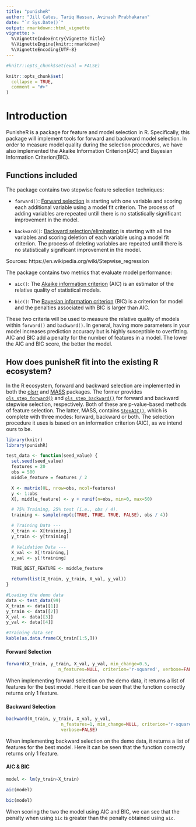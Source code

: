 ```yaml
---
title: "punisheR"
author: "Jill Cates, Tariq Hassan, Avinash Prabhakaran"
date: "`r Sys.Date()`"
output: rmarkdown::html_vignette
vignette: >
  %\VignetteIndexEntry{Vignette Title}
  %\VignetteEngine{knitr::rmarkdown}
  %\VignetteEncoding{UTF-8}
---
```


```r

#knitr::opts_chunk$set(eval = FALSE)

knitr::opts_chunk$set(
  collapse = TRUE,
  comment = "#>"
)
```

# Introduction

PunisheR is a package for feature and model selection in R. Specifically, this package will implement tools for forward and backward model selection. In order to measure model quality during the selection procedures, we have also implemented the Akaike Information Criterion(AIC) and Bayesian Information Criterion(BIC).

## Functions included

The package contains two stepwise feature selection techniques:

- `forward()`: [Forward selection](https://en.wikipedia.org/wiki/Stepwise_regression#Main_approaches) is starting with one variable and scoring each additional variable using a model fit criterion. The process of adding variables are repeated untill there is no statistically significant improvement in the model.

- `backward()`: [Backward selection/elimination](https://en.wikipedia.org/wiki/Stepwise_regression#Main_approaches) is starting with all the variables and scoring deletion of each variable using a model fit criterion. The process of deleting variables are repeated untill there is no statistically significant improvement in the model.

Sources: https://en.wikipedia.org/wiki/Stepwise_regression

The package contains two metrics that evaluate model performance: 

- `aic()`: The [Akaike information criterion](https://en.wikipedia.org/wiki/Akaike_information_criterion) (AIC) is an estimator of the relative quality of statistical models.

- `bic()`: The [Bayesian information criterion](https://en.wikipedia.org/wiki/Bayesian_information_criterion) (BIC) is a criterion for model and the penalties associated with BIC is larger than AIC.

These two criteria will be used to measure the relative quality of models within `forward()` and `backward()`. In general, having more parameters in your model increases prediction accuracy but is highly susceptible to overfitting. AIC and BIC add a penalty for the number of features in a model. The lower the AIC and BIC score, the better the model.

## How does punisheR fit into the existing R ecosystem?

In the R ecosystem, forward and backward selection are implemented in both the [olsrr](https://cran.r-project.org/web/packages/olsrr/)
and [MASS](https://cran.r-project.org/web/packages/MASS/MASS.pdf) packages. The former provides
[`ols_step_forward()`](https://www.rdocumentation.org/packages/olsrr/versions/0.4.0/topics/ols_step_forward) and
[`ols_step_backward()`](https://www.rdocumentation.org/packages/olsrr/versions/0.4.0/topics/ols_step_backward) for
forward and backward stepwise selection, respectively. Both of these are p-value-based methods of feature selection. The latter, MASS, contains [`StepAIC()`](https://stat.ethz.ch/R-manual/R-devel/library/MASS/html/stepAIC.html),
which is complete with three modes: forward, backward or both. The selection procedure it uses is based on an
information criterion (AIC), as we intend ours to be.


```r
library(knitr)
library(punishR)
```


```r
test_data <- function(seed_value) {
  set.seed(seed_value)
  features = 20
  obs = 500
  middle_feature = features / 2

  X <- matrix(0L, nrow=obs, ncol=features)
  y <- 1:obs
  X[, middle_feature] <- y + runif(n=obs, min=0, max=50)

  # 75% Training, 25% test (i.e., obs / 4).
  training <- sample(rep(c(TRUE, TRUE, TRUE, FALSE), obs / 4))

  # Training Data ---
  X_train <- X[training,]
  y_train <- y[training]

  # Validation Data ---
  X_val <- X[!training,]
  y_val <- y[!training]

  TRUE_BEST_FEATURE <- middle_feature

  return(list(X_train, y_train, X_val, y_val))
}

```

```r
#Loading the demo data
data <- test_data(99)
X_train <- data[[1]]
y_train <- data[[2]]
X_val <- data[[3]]
y_val <- data[[4]]

#Training data set
kable(as.data.frame(X_train[1:5,])) 
```

#### Forward Selection

```r

forward(X_train, y_train, X_val, y_val, min_change=0.5,
                    n_features=NULL, criterion='r-squared', verbose=FALSE)

```
When implementing forward selection on the demo data, it returns a list of features for the best model. Here it can be seen that the function correctly returns only 1 feature.

#### Backward Selection

```r

backward(X_train, y_train, X_val, y_val,
                     n_features=1, min_change=NULL, criterion='r-squared',
                     verbose=FALSE)

```

When implementing backward selection on the demo data, it returns a list of features for the best model. Here it can be seen that the function correctly returns only 1 feature.

#### AIC & BIC

```r

model <- lm(y_train~X_train)

aic(model)

bic(model)
```

When scoring the two the model using AIC and BIC, we can see that the penalty when using `bic` is greater than the penalty obtained using `aic`.